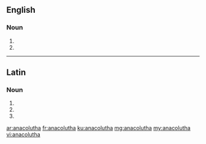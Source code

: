 ==English==

===Noun===
{{head|en|noun plural form}}

# {{plural of|anacoluthon|lang=en}}
# {{alternative spelling of|anacoloutha|lang=en}}

----

==Latin==

===Noun===
{{la-noun-form|anacolūtha}}

# {{inflection of|anacolūthon||nom|p|lang=la}}
# {{inflection of|anacolūthon||acc|p|lang=la}}
# {{inflection of|anacolūthon||voc|p|lang=la}}

[[ar:anacolutha]]
[[fr:anacolutha]]
[[ku:anacolutha]]
[[mg:anacolutha]]
[[my:anacolutha]]
[[vi:anacolutha]]